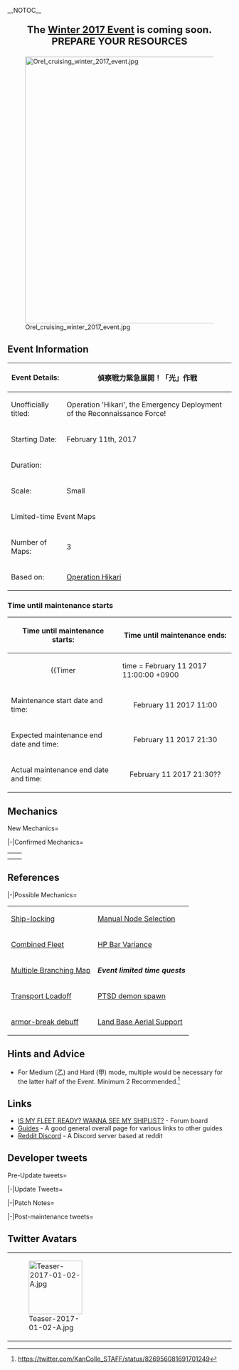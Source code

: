 __NOTOC__
<div style="font-size:22px; font-weight:bold; text-align:center; margin:20px 0px 10px 0px;">The [[Winter 2017 Event]] is coming soon.<br />PREPARE YOUR RESOURCES</div>
[[File:Orel_cruising_winter_2017_event.jpg|center|600px]]

== Event Information ==

{| class="wikitable"
! Event Details:
|偵察戦力緊急展開！「光」作戦
|-
! Unofficially titled:
|Operation 'Hikari', the Emergency Deployment of the Reconnaissance Force!
|-
! Starting Date:
| February 11th, 2017
|-
! Duration:
|
|-
! Scale:
| Small
|-
! colspan="2" | Limited-time Event Maps
|-
! Number of Maps:
| 3
|-
! Based on:
|[http://codenames.info/operation/hikari/ Operation Hikari]
|}

=== Time until maintenance starts ===
{| class="wikitable"
!Time until maintenance starts:
!Time until maintenance ends:
|-
| align="center" |
{{Timer
|time = February 11 2017 11:00:00 +0900
|style = font-weight:bold;
|endClass = Maintstarts
|endText = '''Maintenance has begun.'''}}
| align="center" |
'''Nobody knows'''
|-
! scope="row" | Maintenance start date and time:
| align="center" | February 11 2017 11:00
|-
! scope="row" | Expected maintenance end date and time:
| align="center" | February 11 2017 21:30
|-
! scope="row" | Actual maintenance end date and time:
| align="center" | February 11 2017 21:30??
|}

== Mechanics ==
<tabber>New Mechanics=

|-|Confirmed Mechanics=
{| class="wikitable"
|
|
|-
| 
| 
|}

== References ==

|-|Possible Mechanics=
{| class="wikitable"
| [[Events#Ship_Locking|Ship-locking]]
| [[Event#Manual_Node_Selection|Manual Node Selection]]
|-
| [[Event#Combined_Fleet|Combined Fleet]]
| [[Events#HP_Bar_Variance|HP Bar Variance]]
|-
| [[Events#Multiple_Branching_Map|Multiple Branching Map]]
| '' '''Event limited time quests''' ''
|-
| [[Events#Transport_Load-Off_gauge|Transport Loadoff]]
| [[PT Imp Pack|PTSD demon spawn]]
|-
| [[Events#Boss_Debilitation_Mechanism|armor-break debuff]]
| [[Land Base Aerial Support]]
|}
</tabber>

== Hints and Advice ==
*For Medium (乙) and Hard (甲) mode, multiple {{YellowPlane}}{{EquipmentLink|Saiun}} would be necessary for the latter half of the Event. Minimum 2 Recommended.<ref>https://twitter.com/KanColle_STAFF/status/826956081691701249</ref>

== Links ==
* [[Board:Fleet's_Prepared-ness|IS MY FLEET READY? WANNA SEE MY SHIPLIST?]] - Forum board
* [[Guides]] - A good general overall page for various links to other guides
* [https://discord.gg/RtSadWM Reddit Discord] - A Discord server based at reddit

== Developer tweets ==
<tabber>Pre-Update tweets=
{{MultiTweet
|MultiTweetID = preUpdate
|color = #ace
|title = Pre Update

|link01 = https://twitter.com/KanColle_STAFF/status/817907486493523969
|JP01 = 来月前半には、「艦これ」冬イベント2017：期間限定海域を展開予定です。冬イベントの作戦展開規模は、比較的小規模となる予定です。歴戦の提督方は作戦難易度の選択が可能です。最難関となる「甲」作戦は高攻略難易度です。それぞれの参加予定に合わせて、戦備拡充をお願い致します！
|EN01 = Early next month, KanColle will go through the Winter 2017 Event Limited-time Operation. The scale of the next Event will be relatively Small scale. Veteran Admirals will be able to choose their Difficulties. The highest difficulty of the Event, Hard mode is a very difficult strategy. Depending on your schedule and availability, please prepare accordingly! 
|TL01 =  [[User:Shinhwalee|Shinhwalee]]

|link02 = https://twitter.com/KanColle_STAFF/status/820448700115714052
|JP02 = 現在「艦これ」運営鎮守府では、冬イベント2017：期間限定海域を実装準備を進めています。同作戦開始は、来月二月前半を予定しています。冬イベ2017では、「朝風」らと共に第五駆逐隊を編制した、彼女たちの妹となる駆逐艦娘も一隻、新艦娘として実装投入予定です。お楽しみに！
|EN02 = Currently KanColle Development Team is under preparation for the release of the limited-time Operation of Winter 2017 Event. The Start date will be from around early half of next month February. In Winter 2017 Event, a Sister ship of Asakaze who was part of the 5th Destroyer Division will be released in the Event as a Brand New Ship Girl. Please look forward to it!
|TL02 = [[User:Shinhwalee|Shinhwalee]]

|link03 = https://twitter.com/KanColle_STAFF/status/825520396451471360
|JP03 = 現在「艦これ」運営鎮守府では、冬イベント2017：期間限定海域の実装準備を進めています。同作戦開始は、来月二月前半を予定しています。同作戦では、第五駆逐隊で活躍、最期は輸送護衛中に敵潜からの攻撃で小笠原諸島父島沖に没したある駆逐艦をはじめ、複数の新艦娘を実装予定です。
|EN03 = KanColle Development is currently working on the release of limited-time operation Winter 2017 Event. Its start is planned for the first half of February . In this Operation there will be several new Ship Girls making their debut, including a Destroyer who was part of the 5th Destroyer Division and had met her end at the Ogasawara Islands, where she was struck by a submarine attack and subsequently sunk. 
|TL03 = [[User:Shinhwalee|Shinhwalee]] & [[User:がか|がか]]

|link04 = https://twitter.com/KanColle_STAFF/status/826232813368152064
|JP04 = 現在「艦これ」運営鎮守府では、冬イベント2017：期間限定海域の実装準備を進めています。同作戦開始タイミングは、来月【2/11(土) 夜】からの作戦開始を予定しています。本作戦に参加される予定の提督の皆さん、艦隊の練度向上と戦備の充実を、どうぞよろしくお願い致します！
|EN04 = KanColle Development is currently working on the release of the limited-time Operation of Winter 2017 Event. Its start date will be February 11th, 2017, Saturday Evening. For Admirals planning on participating, please prepare your ships and resources accordingly!
|TL04 = [[User:Shinhwalee|Shinhwalee]]

|link05 = https://twitter.com/KanColle_STAFF/status/826590997912002560
|JP05 = 次回の「艦これ」稼働全サーバ群共通メンテナンス＆アップデートは、来週【2/11(土)】に実施予定です。期間限定海域及び複数の新艦娘を実装する大型アップデートを予定しています。同日夜を予定しているメンテナンス完了を以て、冬イベント2017:期間限定海域、作戦開始予定です！
|EN05 = The Next KanColle Maintenance & Update will be taking place next Saturday February 11th. This update will be releasing the limited-time operation Winter 2017 Event and several new Ship Girls. After this Maintenance & Update ends, the Winter 2017 Event will finally begin! 
|TL05 = [[User:Shinhwalee|Shinhwalee]]

|link06 = https://twitter.com/KanColle_STAFF/status/826953936456216581
|JP06 = 現在「艦これ」運営鎮守府では、冬イベント2017：期間限定海域【偵察戦力緊急展開！「光」作戦】の作戦準備を進めています。同冬イベでは、全ての提督方が【丙】作戦を、歴戦の提督方は攻略難易度の高い【乙】そして【甲】作戦も選択可能です。それぞれの艦隊戦力に応じて選択ください。
|EN06 = Currently KanColle Development Team is preparing for the release of the Winter 2017 Event: Limited-time Operation 【Operation 'Hikari', the Emergency Deployment of the Reconnaissance Force!】. In this Event, players are able to select from the difficulties of Easy, Medium, and Hard mode. Please select the appropriate difficulty based on your fleet's strength. 
|TL06 = [[User:Shinhwalee|Shinhwalee]]

|link07 = https://twitter.com/KanColle_STAFF/status/826956081691701249
|JP07 = 冬イベント2017：期間限定海域【偵察戦力緊急展開！「光」作戦】で、【乙】作戦、または【甲】作戦に挑戦される提督の皆さんへ。
同作戦の後半では、複数の艦上偵察機「彩雲」が必要です。作戦に投入する艦隊戦力の装備の他に、二つ以上の「彩雲」の準備をお願いできますと幸いです。
|EN07 = To Admirals who are planning on entering the Winter 2017 Event: 【Operation 'Hikari', the Emergency Deployment of the Reconnaissance Force!】 in Medium or Hard difficulty: For the latter half of the Operation, you will be required to bring several numbers of the Reconnaissance Aircraft, [[Saiun]]. Along with your equipment prepared for the Event, please also prepare at least 2 Saiun in your arsenal. 
|TL07 = [[User:Shinhwalee|Shinhwalee]]

|link08 = https://twitter.com/KanColle_STAFF/status/827314258694201344
|JP08 = 現在「艦これ」運営鎮守府では、来週【2/11(土) 夜】からの作戦開始を目指して、冬イベント2017：期間限定海域【偵察戦力緊急展開！「光」作戦】の実装準備を進めています。全ての提督方が【丙】作戦を、歴戦の提督方は攻略難易度の高い【乙】、そして【甲】作戦も選択可能です！
|EN08 = Currently KanColle Development is preparing for the release of Winter 2017 Event: 【Operation 'Hikari', the Emergency Deployment of the Reconnaissance Force!】, with the expected start date being next week Saturday February 11th. All Admirals will be able to choose the Easy mode difficulty, while Veteran Admirals will be able to choose the Medium or Hard difficulty!
|TL08 = [[User:Shinhwalee|Shinhwalee]]

|link09 = https://twitter.com/KanColle_STAFF/status/827316908768710656
|JP09 = 冬イベント2017：期間限定海域【偵察戦力緊急展開！「光」作戦】の最終作戦海域では、潜特型と呼ばれる潜水空母を代替補完するために建造された、「晴嵐」の作戦運用が可能な新鋭潜水艦を【新艦娘】として実装予定です。苦しい戦況の中で「光」作戦を見事成功させた彼女、お楽しみに！
|EN09 = For the final map of the Winter 2017 Event 【Operation 'Hikari', the Emergency Deployment of the Reconnaissance Force!】, we will be implementing a high-tech submarine ship girl who was able to deploy the Seiran and was built as an alternative to the so-called Sentoku-type submarine carriers, who will be debuting as a new Ship Girl. Even under dire circumstances, she was able to successfully complete the Operation 'Hikari. Please look forward to her!
|TL09 = [[User:Shinhwalee|Shinhwalee]] & [[User:がか|がか]]

|link10 = 
|JP10 = 
|EN10 = 
|TL10 = 

|link11 = 
|JP11 = 
|EN11 = 
|TL11 = 

|link12 = 
|JP12 = 
|EN12 = 
|TL12 = 

|link13 = 
|JP13 = 
|EN13 = 
|TL13 = 

|link14 = 
|JP14 = 
|EN14 = 
|TL14 = 

|link15 = 
|JP15 = 
|EN15 = 
|TL15 = 

|link16 = 
|JP16 = 
|EN16 = 
|TL16 = 

|link17 = 
|JP17 = 
|EN17 = 
|TL17 = 

|link18 = 
|JP18 = 
|EN18 = 
|TL18 = 

|link19 = 
|JP19 = 
|EN19 = 
|TL19 = 

|link20 = 
|JP20 = 
|EN20 = 
|TL20 = 

|link21 = 
|JP21 = 
|EN21 = 
|TL21 = 

|link22 = 
|JP22 = 
|EN22 = 
|TL22 = 

|link23 = 
|JP23 = 
|EN23 = 
|TL23 = 

|link24 = 
|JP24 = 
|EN24 = 
|TL24 = 

|link25 = 
|JP25 = 
|EN25 = 
|TL25 = 

|link26 = 
|JP26 = 
|EN26 = 
|TL26 = 

|link27 = 
|JP27 = 
|EN27 = 
|TL27 = 

|link28 = 
|JP28 = 
|EN28 = 
|TL28 = 

|link29 = 
|JP29 = 
|EN29 = 
|TL29 = 

|link30 = 
|JP30 = 
|EN30 = 
|TL30 = 
}}

|-|Update Tweets=
{{MultiTweet
|MultiTweetID = Update
|color = #ace
|title = Update

|link01 = https://twitter.com/KanColle_STAFF/status/830356388190658561
|JP01 = マルキューサンマル。提督の皆さん、おはようございます！ 今日は土曜日！本日は「艦これ」稼働全サーバ群メンテナンス＆アップデートを実施致します。同メンテ完了を以て、冬イベ2017:期間限定海域【偵察戦力緊急展開！「光」作戦】、作戦開始です！本日も頑張ってまいりましょう！ #艦これ
|EN01 = Maintenance Status: Maintenance is in progress. Currently, all KanColle servers are undergoing maintenance and update process. Following the end of this maintenance, the Initial Operations of Winter 2017 Event will begin! Extended Operation will be opened tomorrow evening.
|TL01 = [[User:Rephira|Rephira]]

|link02 = https://twitter.com/KanColle_STAFF/status/830357560494481408
|JP02 = 【初めて期間限定海域に挑戦される提督方へ】 全ての提督が【丙】作戦に参加可能です。また歴戦の提督方は、より攻略難易度の高い【乙】作戦、さらに最高難易度の【甲】作戦も選択可能です。全ての作戦難易度で、全ての新艦娘との邂逅は可能です。※入手できる装備やアイテムは異なります。 #艦これ
|EN02 = [For those who are joining an event operation for the first time] All admirals will be able to participate in the Easy mode. For those who are more experienced, you may also select Normal mode or Hard mode. All new kanmusus will be obtainable at any difficulty level. *Obtainable equipments or items may differ.
|TL02 = [[User:Rephira|Rephira]]

|link03 = https://twitter.com/KanColle_STAFF/status/830358371408580608
|JP03 = 【初めて期間限定海域に挑戦される提督方へ】 期間限定海域への作戦参加は艦隊戦力の充実と、艦娘だけでなく装備や資源、資材などの蓄積も重要です。まだ、戦備が不十分な場合は、すぐにイベント海域に突入せず、通常海域で艦隊戦力を充実させ、そして資源等の兵站を整えることも大切です。 #艦これ
|EN03 = [For those who are joining an event operation for the first time] Participating in an event operation will require fleet depth. Stocking resources, materials and equipment are also equally important. In case that you feel that your preparation lacking, it is critical that you do not jump headlong into the event, but instead try to reinforce those caveats on regular maps.
|TL03 = [[User:Rephira|Rephira]]

|link04 = https://twitter.com/KanColle_STAFF/status/830361629057437696
|JP04 = 【「甲」または「乙」作戦で挑戦予定の提督方へ】 本冬イベント2017：期間限定海域の各作戦において、【甲】または【乙】作戦を選択予定の提督方は、艦隊戦力を「光」作戦の主力「作戦部隊」と、小笠原諸島方面への「海上護衛部隊」、二方面への戦力配分が必要です。 #艦これ
|EN04 = [For admirals who are planning to play Hard or Normal mode] Winter 2017 Event will require you to divide up your forces into two in case you decide to play on Hard or Normal mode between the main “Operation Fleet” for Operation “Hikari” and “Maritime Escort Fleet” for Ogasawara Islands.
|TL04 = [[User:Rephira|Rephira]]

|link05 = https://twitter.com/KanColle_STAFF/status/830362901412065280
|JP05 = 【「甲」または「乙」作戦で挑戦予定の提督方へ】 本冬イベント2017：期間限定海域の「後段作戦」では、【甲】または【乙】作戦を選択予定の提督方は、複数の艦上偵察機「彩雲」の準備が必要です。 ※「前段作戦」では必要ありません。 ※【丙】作戦では「九七式艦攻」で大丈夫です。 #艦これ
|EN05 = [For admirals who are planning to play Hard or Normal mode] For the “Extend Operation” of this event, having multiple of Carrier-based reconnaissance plane “Saiun” will be necessary. 
*You will not need them for “Initial Operation”
*For Easy mode, “[[Type 97 Torpedo Bomber|Type 97 Carrier-based Torpedo Bomber]]” will suffice.
|TL05 = [[User:Rephira|Rephira]]

|link06 = https://twitter.com/KanColle_STAFF/status/830390547441295360
|JP06 = メンテナンス状況：メンテナンス最終段階を作業中です。 現在「艦これ」稼働全サーバ群は、メンテナンス＆アップデート作業の最終シークエンスを進めています。大きな問題がなければ、【21:30】より各サーバ群の再開放を開始できる見込みです。もう少々お待ちいただけますと幸いです。 #艦これ
|EN06 = Maintenance Status: Maintenance has entered the final phase. Currently, all KanColle servers are undergoing the final sequence of the maintenance and update process. If there is no major issue, the servers will be reopened by 21:30. Please hold for a bit longer.
|TL06 = [[User:Rephira|Rephira]]

|link07 = https://twitter.com/KanColle_STAFF/status/830391070609379328
|JP07 = この後のメンテナンス完了を以て、冬イベント2017：期間限定海域【偵察戦力緊急展開！「光」作戦】前段作戦、 第一作戦海域：「光」作戦準備 第ニ作戦海域：小笠原諸島哨戒線強化 を作戦開始予定です。 #艦これ
|EN07 = Following this maintenance, the Initial Operations of the Winter 2017 Event, E-1: Preparation for Operation Hikari and E-2: Strengthening the Patrol Line in Ogasawara Islands will be implemented.
|TL07 = [[User:Rephira|Rephira]]

|link08 = 
|JP08 = 
|EN08 = 
|TL08 = 

|link09 = 
|JP09 = 
|EN09 = 
|TL09 = 

|link10 = 
|JP10 = 
|EN10 = 
|TL10 = 

|link11 = 
|JP11 = 
|EN11 = 
|TL11 = 

|link12 = 
|JP12 = 
|EN12 = 
|TL12 = 

|link13 = 
|JP13 = 
|EN13 = 
|TL13 = 

|link14 = 
|JP14 = 
|EN14 = 
|TL14 = 

|link15 = 
|JP15 = 
|EN15 = 
|TL15 = 

|link16 = 
|JP16 = 
|EN16 = 
|TL16 = 

|link17 = 
|JP17 = 
|EN17 = 
|TL17 = 

|link18 = 
|JP18 = 
|EN18 = 
|TL18 = 

|link19 = 
|JP19 = 
|EN19 = 
|TL19 = 

|link20 = 
|JP20 = 
|EN20 = 
|TL20 = 

|link21 = 
|JP21 = 
|EN21 = 
|TL21 = 

|link22 = 
|JP22 = 
|EN22 = 
|TL22 = 

|link23 = 
|JP23 = 
|EN23 = 
|TL23 = 

|link24 = 
|JP24 = 
|EN24 = 
|TL24 = 

|link25 = 
|JP25 = 
|EN25 = 
|TL25 = 

|link26 = 
|JP26 = 
|EN26 = 
|TL26 = 

|link27 = 
|JP27 = 
|EN27 = 
|TL27 = 

|link28 = 
|JP28 = 
|EN28 = 
|TL28 = 

|link29 = 
|JP29 = 
|EN29 = 
|TL29 = 

|link30 = 
|JP30 = 
|EN30 = 
|TL30 = 
}}

|-|Patch Notes=
{{MultiTweet
|MultiTweetID = patch
|color = #ace
|title = Patch notes

|link01 = https://twitter.com/KanColle_STAFF/status/830391693186789376
|JP01 = 【第一作戦海域：「光」作戦準備】は、「光」作戦の作戦準備を実施します。 【第ニ作戦海域：小笠原諸島哨戒線強化】は、「光」作戦の作戦部隊針路周辺の哨戒線及び防備を強化する作戦です。 第二作戦海域では、夕雲型駆逐艦「藤波」との邂逅が可能です。 #艦これ
|EN01 = E-1 will be making prepartion for Operation Hikari. E-2 will be reinforcing the patrol lines and defenses of the naval lane for the Main Fleet of Operation Hikari. On E-2, you will be able to find the Yuugumo-class Destroyer "Fujinami".
|TL01 = [[User:Rephira|Rephira]]

|link02 = https://twitter.com/KanColle_STAFF/status/830392486484860930
|JP02 = 【第ニ作戦海域：小笠原諸島哨戒線強化】を見事成功させた提督方の艦隊には、神風型駆逐艦「松風」が合流致します。また、同「前段作戦」第一作戦海域、第二作戦海域の作戦を成功させることで、明日夕方以降開放される「後段作戦」の攻略が可能となります。 #艦これ
|EN02 = For those admirals who complete E-2, Kamikaze-class destroyer "Matsukaze" will be joining you. Also, by completing both initial operation maps, you will be able to enter the "Extended Operations" which will be opened up starting evening tomorrow.
|TL02 = [[User:Rephira|Rephira]]

|link03 = https://twitter.com/KanColle_STAFF/status/830393331184066561
|JP03 = また、本日のメンテナンスに共なうアップデートで、従来の艦娘バレンタインmodeに加えて、駆逐艦「朧」「高波」「水無月」など新しい艦娘バレンタインmodeが実装されます。バレンタインデー・シーズンに臨む艦娘たちも、引き続きどうぞよろしくお願い致します！ #艦これ
|EN03 = Also, following today's maintenance, Valentine's Day mode will be implmented for destroyers "Oboro", "Takanami", "Minazuki" in addition to other kanmusus that already have them.
|TL03 = [[User:Rephira|Rephira]]

|link04 = https://twitter.com/KanColle_STAFF/status/830394506897821696
|JP04 = さらに新家具として、 ・如月の壁紙 new! ・如月の窓 new! ・潜水空母な桐箪笥 new! が実装されました。 ※「潜水空母な桐箪笥」は、本冬イベント：期間限定海域の作戦海域を攻略することで家具コインの消費なく入手可能です。 #艦これ
|EN04 = Additionally, new furniters will be added as follows.<br />
- Kisaragi Wallpaper {{New}}<br />
- Kisaragi Window {{New}}<br />
- Submarine Carrier Drawer {{New}}<br />
Submarine Carrier Drawer will be obtainable by clearing the event maps, without use of furniture coins.
|TL04 = [[User:Rephira|Rephira]]

|link05 = 
|JP05 = 
|EN05 = 
|TL05 = 

|link06 = 
|JP06 = 
|EN06 = 
|TL06 = 

|link07 = 
|JP07 = 
|EN07 = 
|TL07 = 

|link08 = 
|JP08 = 
|EN08 = 
|TL08 = 

|link09 = 
|JP09 = 
|EN09 = 
|TL09 = 

|link10 = 
|JP10 = 
|EN10 = 
|TL10 = 

|link11 = 
|JP11 = 
|EN11 = 
|TL11 = 

|link12 = 
|JP12 = 
|EN12 = 
|TL12 = 

|link13 = 
|JP13 = 
|EN13 = 
|TL13 = 

|link14 = 
|JP14 = 
|EN14 = 
|TL14 = 

|link15 = 
|JP15 = 
|EN15 = 
|TL15 = 

|link16 = 
|JP16 = 
|EN16 = 
|TL16 = 

|link17 = 
|JP17 = 
|EN17 = 
|TL17 = 

|link18 = 
|JP18 = 
|EN18 = 
|TL18 = 

|link19 = 
|JP19 = 
|EN19 = 
|TL19 = 

|link20 = 
|JP20 = 
|EN20 = 
|TL20 = 

|link21 = 
|JP21 = 
|EN21 = 
|TL21 = 

|link22 = 
|JP22 = 
|EN22 = 
|TL22 = 

|link23 = 
|JP23 = 
|EN23 = 
|TL23 = 

|link24 = 
|JP24 = 
|EN24 = 
|TL24 = 

|link25 = 
|JP25 = 
|EN25 = 
|TL25 = 

|link26 = 
|JP26 = 
|EN26 = 
|TL26 = 

|link27 = 
|JP27 = 
|EN27 = 
|TL27 = 

|link28 = 
|JP28 = 
|EN28 = 
|TL28 = 

|link29 = 
|JP29 = 
|EN29 = 
|TL29 = 

|link30 = 
|JP30 = 
|EN30 = 
|TL30 = 
}}

|-|Post-maintenance tweets=
{{MultiTweet
|MultiTweetID = postmaint
|color = #ace
|title = Post-maintenance tweets

|link01 = 
|JP01 = 
|EN01 = 
|TL01 = 

|link02 = 
|JP02 = 
|EN02 = 
|TL02 = 

|link03 = 
|JP03 = 
|EN03 = 
|TL03 = 

|link04 = 
|JP04 = 
|EN04 = 
|TL04 = 

|link05 = 
|JP05 = 
|EN05 = 
|TL05 = 

|link06 = 
|JP06 = 
|EN06 = 
|TL06 = 

|link07 = 
|JP07 = 
|EN07 = 
|TL07 = 

|link08 = 
|JP08 = 
|EN08 = 
|TL08 = 

|link09 = 
|JP09 = 
|EN09 = 
|TL09 = 

|link10 = 
|JP10 = 
|EN10 = 
|TL10 = 

|link11 = 
|JP11 = 
|EN11 = 
|TL11 = 

|link12 = 
|JP12 = 
|EN12 = 
|TL12 = 

|link13 = 
|JP13 = 
|EN13 = 
|TL13 = 

|link14 = 
|JP14 = 
|EN14 = 
|TL14 = 

|link15 = 
|JP15 = 
|EN15 = 
|TL15 = 

|link16 = 
|JP16 = 
|EN16 = 
|TL16 = 

|link17 = 
|JP17 = 
|EN17 = 
|TL17 = 

|link18 = 
|JP18 = 
|EN18 = 
|TL18 = 

|link19 = 
|JP19 = 
|EN19 = 
|TL19 = 

|link20 = 
|JP20 = 
|EN20 = 
|TL20 = 

|link21 = 
|JP21 = 
|EN21 = 
|TL21 = 

|link22 = 
|JP22 = 
|EN22 = 
|TL22 = 

|link23 = 
|JP23 = 
|EN23 = 
|TL23 = 

|link24 = 
|JP24 = 
|EN24 = 
|TL24 = 

|link25 = 
|JP25 = 
|EN25 = 
|TL25 = 

|link26 = 
|JP26 = 
|EN26 = 
|TL26 = 

|link27 = 
|JP27 = 
|EN27 = 
|TL27 = 

|link28 = 
|JP28 = 
|EN28 = 
|TL28 = 

|link29 = 
|JP29 = 
|EN29 = 
|TL29 = 

|link30 = 
|JP30 = 
|EN30 = 
|TL30 = 
}}
</tabber>

== Twitter Avatars ==
{| class="wikitable"
| style="width:120px;" |[[File:Teaser-2017-01-02-A.jpg|120px]]
| style="width:120px;" |
| style="width:120px;" |
| style="width:120px;" |
| style="width:120px;" |
|}
<!--
== External Links ==
-->